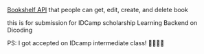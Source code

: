 [Bookshelf API]("https://github.com/Xyedo/Xyedo-BookShelf-API") that people can get, edit, create, and delete book 

this is for submission for IDCamp scholarship Learning Backend on Dicoding

PS: I got accepted on IDcamp intermediate class! 🎊🎊🎊🎊